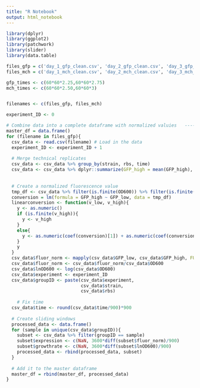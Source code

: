 ```yaml
---
title: "R Notebook"
output: html_notebook
---
```



```r
library(dplyr)
library(ggplot2)
library(patchwork)
library(slider)
library(data.table)
```

```r
files_gfp = c('day_1_gfp_clean.csv', 'day_2_gfp_clean.csv', 'day_3_gfp_clean.csv')
files_mch = c('day_1_mch_clean.csv', 'day_2_mch_clean.csv', 'day_3_mch_clean.csv')

gfp_times <- c(60*60*2.25,60*60*2.75)
mch_times <- c(60*60*2.50,60*60*3)


filenames <- c(files_gfp, files_mch)

experiment_ID <- 0
```

```r
# Combine data into a complete dataframe with normalized valuies   ----------------------
master_df = data.frame()
for (filename in files_gfp){
  csv_data <- read.csv(filename) # Load in the data
  experiment_ID <- experiment_ID + 1
  
  # Merge technical replicates
  csv_data <- csv_data %>% group_by(strain, rbs, time)
  csv_data <- csv_data %>% dplyr::summarize(GFP_high = mean(GFP_high), GFP_low = mean(GFP_low), OD600 = mean(OD600))
  
  
  # Create a normalized fluorescence value
  tmp_df <- csv_data %>% filter(is.finite(OD600)) %>% filter(is.finite(GFP_high)) %>% filter(is.finite(GFP_low))
  conversion = lm(formula = GFP_high ~ GFP_low, data = tmp_df)
  linearconversion <- function(v_low, v_high){
    y <- as.numeric()
    if (is.finite(v_high)){
      y <- v_high
    }
    else{
      y <- as.numeric(coef(conversion)[1]) + as.numeric(coef(conversion)[2])*v_low
    }
    y
  }
  csv_data$fluor_norm <- mapply(csv_data$GFP_low, csv_data$GFP_high, FUN=linearconversion)
  csv_data$fluor_norm <- csv_data$fluor_norm/csv_data$OD600
  csv_data$lnOD600 <- log(csv_data$OD600)
  csv_data$experiment <- experiment_ID
  csv_data$groupID <- paste(csv_data$experiment, 
                            csv_data$strain,
                            csv_data$rbs)
  
    # Fix time
  csv_data$time <- round(csv_data$time/900)*900
  
  # Create sliding windows
  processed_data <- data.frame()
  for (sample in unique(csv_data$groupID)){
    subset <- csv_data %>% filter(groupID == sample)
    subset$expression <- c(NaN, 3600*diff(subset$fluor_norm)/900)
    subset$growthrate <- c(NaN, 3600*diff(subset$lnOD600)/900)
    processed_data <- rbind(processed_data, subset)
  }
  
  # Add it to the master dataframe
  master_df = rbind(master_df, processed_data)
}
```

